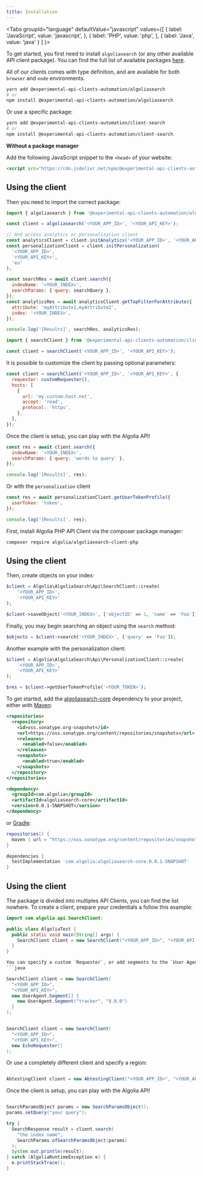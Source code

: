 ```yaml
---
title: Installation
---
```



<Tabs
  groupId="language"
  defaultValue="javascript"
  values={[
    { label: 'JavaScript', value: 'javascript', },
    { label: 'PHP', value: 'php', },
    { label: 'Java', value: 'java' }
  ]
}>
<TabItem value="javascript">

To get started, you first need to install `algoliasearch` (or any other available API client package). You can find the full list of available packages [here](https://www.npmjs.com/org/experimental-api-clients-automation).

All of our clients comes with type definition, and are available for both `browser` and `node` environments.

```bash
yarn add @experimental-api-clients-automation/algoliasearch
# or
npm install @experimental-api-clients-automation/algoliasearch
```

Or use a specific package:

```bash
yarn add @experimental-api-clients-automation/client-search
# or
npm install @experimental-api-clients-automation/client-search
```

**Without a package manager**

Add the following JavaScript snippet to the `<head>` of your website:

```html
<script src="https://cdn.jsdelivr.net/npm/@experimental-api-clients-automation/algoliasearch/dist/algoliasearch.umd.browser.js"></script>
```

## Using the client

Then you need to import the correct package:

```js
import { algoliasearch } from '@experimental-api-clients-automation/algoliasearch';

const client = algoliasearch('<YOUR_APP_ID>', '<YOUR_API_KEY>');

// And access analytics or personalization client
const analyticsClient = client.initAnalytics('<YOUR_APP_ID>', '<YOUR_API_KEY>');
const personalizationClient = client.initPersonalization(
  '<YOUR_APP_ID>',
  '<YOUR_API_KEY>',
  'eu'
);

const searchRes = await client.search({
  indexName: '<YOUR_INDEX>',
  searchParams: { query: searchQuery },
});
const analyticsRes = await analyticsClient.getTopFilterForAttribute({
  attribute: 'myAttribute1,myAttribute2',
  index: '<YOUR_INDEX>',
});

console.log('[Results]', searchRes, analyticsRes);
```

```js
import { searchClient } from '@experimental-api-clients-automation/client-search';

const client = searchClient('<YOUR_APP_ID>', '<YOUR_API_KEY>');
```

It is possible to customize the client by passing optional parameters:

```js
const client = searchClient('<YOUR_APP_ID>', '<YOUR_API_KEY>', {
  requester: customRequester(),
  hosts: [
    {
      url: 'my.custom.host.net',
      accept: 'read',
      protocol: 'https',
    },
  ],
});
```

Once the client is setup, you can play with the Algolia API!

```js
const res = await client.search({
  indexName: '<YOUR_INDEX>',
  searchParams: { query: 'words to query' },
});

console.log('[Results]', res);
```

Or with the `personalization` client

```js
const res = await personalizationClient.getUserTokenProfile({
  userToken: 'token',
});

console.log('[Results]', res);
```

</TabItem>

<TabItem value="php">

First, install Algolia PHP API Client via the composer package manager:

```bash
composer require algolia/algoliasearch-client-php
```

## Using the client

Then, create objects on your index:

```php
$client = Algolia\AlgoliaSearch\Api\SearchClient::create(
    '<YOUR_APP_ID>',
    '<YOUR_API_KEY>'
);

$client->saveObject('<YOUR_INDEX>', ['objectID' => 1, 'name' => 'Foo']);
```

Finally, you may begin searching an object using the `search` method:

```php
$objects = $client->search('<YOUR_INDEX>', ['query' => 'Foo']);
```

Another example with the personalization client:

```php
$client = Algolia\AlgoliaSearch\Api\PersonalizationClient::create(
    '<YOUR_APP_ID>',
    '<YOUR_API_KEY>'
);

$res = $client->getUserTokenProfile('<YOUR_TOKEN>');
```

</TabItem>

<TabItem value="java">

To get started, add the [algoliasearch-core](https://oss.sonatype.org/content/repositories/snapshots/com/algolia/algoliasearch-core/0.0.1-SNAPSHOT/) dependency to your project, either with [Maven](https://maven.apache.org/):
```xml
<repositories>
  <repository>
    <id>oss.sonatype.org-snapshot</id>
    <url>https://oss.sonatype.org/content/repositories/snapshots</url>
    <releases>
      <enabled>false</enabled>
    </releases>
    <snapshots>
      <enabled>true</enabled>
    </snapshots>
  </repository>
</repositories>

<dependency>
  <groupId>com.algolia</groupId>
  <artifactId>algoliasearch-core</artifactId>
  <version>0.0.1-SNAPSHOT</version>
</dependency>
```

or [Gradle](https://gradle.org/):
```groovy
repositories() {
  maven { url = "https://oss.sonatype.org/content/repositories/snapshots/" }
}

dependencies {
  testImplementation 'com.algolia:algoliasearch-core:0.0.1-SNAPSHOT'
}
```

## Using the client

The package is divided into multiples API Clients, you can find the list nowhere.
To create a client, prepare your credentials a follow this example:

```java
import com.algolia.api.SearchClient;

public class AlgoliaTest {
  public static void main(String[] args) {
    SearchClient client = new SearchClient("<YOUR_APP_ID>", "<YOUR_API_KEY>");
  }
}

You can specify a custom `Requester`, or add segments to the `User Agent`:
```java

SearchClient client = new SearchClient(
  "<YOUR_APP_ID>", 
  "<YOUR_API_KEY>",
  new UserAgent.Segment[] { 
    new UserAgent.Segment("tracker", "8.0.0") 
  }
);
```
```java

SearchClient client = new SearchClient(
  "<YOUR_APP_ID>", 
  "<YOUR_API_KEY>",
  new EchoRequester()
);
```

Or use a completely different client and specify a region:
```java

AbtestingClient client = new AbtestingClient("<YOUR_APP_ID>", "<YOUR_API_KEY>", "us");
```

Once the client is setup, you can play with the Algolia API!

```java

SearchParamsObject params = new SearchParamsObject();
params.setQuery("your query");

try {
  SearchResponse result = client.search(
    "the index name",
    SearchParams.ofSearchParamsObject(params)
  );
  System.out.println(result);
} catch (AlgoliaRuntimeException e) {
  e.printStackTrace();
}
```

</TabItem>

</Tabs>
